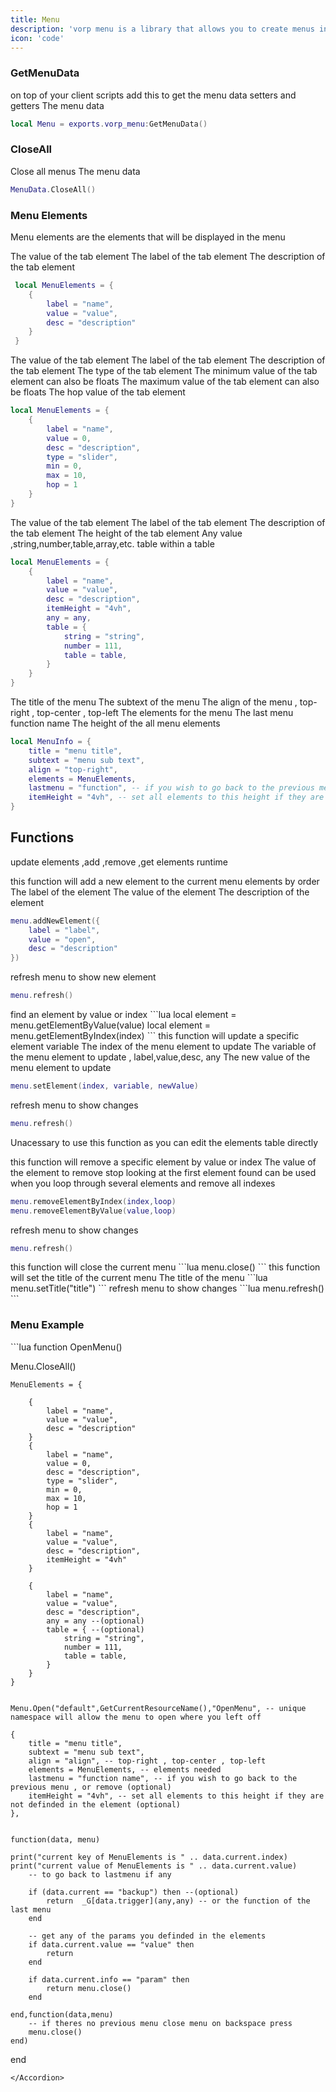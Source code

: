 ```yaml
---
title: Menu
description: 'vorp menu is a library that allows you to create menus in game with a rdr2 style.'
icon: 'code'
---
```


### GetMenuData

<Accordion icon="code" iconType="duotone" title="GetMenuData">
  on top of your client scripts add this to get the menu data setters and getters
<ParamField body="return" type="table">
    The menu data
</ParamField>

```lua
local Menu = exports.vorp_menu:GetMenuData()
```
</Accordion>

### CloseAll

<Accordion icon="code" iconType="duotone" title="CloseAll">
  Close all menus
<ParamField body="return" type="void">
    The menu data
</ParamField>

```lua
MenuData.CloseAll()
```
</Accordion>

### Menu Elements

Menu elements are the elements that will be displayed in the menu
<Tabs>

<Tab title="Default">
<Accordion icon="code" iconType="duotone" title="Menu Elements">
   
<ParamField body="value" type="string" required> 
    The value of the tab element
</ParamField>
<ParamField body="label" type="string" required>
    The label of the tab element
</ParamField>
<ParamField body="desc" type="string" required>
    The description of the tab element
</ParamField>

```lua
 local MenuElements = {
    {
        label = "name",
        value = "value",
        desc = "description"
    }
 }
```
</Accordion>
</Tab>
<Tab title="Slider">
<Accordion icon="code" iconType="duotone" title="Slider">
   
<ParamField body="value" type="string" required> 
    The value of the tab element
</ParamField>
<ParamField body="label" type="string" required> 
    The label of the tab element
</ParamField>   
<ParamField body="desc" type="string" required>
    The description of the tab element
</ParamField>
<ParamField body="type" type="string" required> 
    The type of the tab element
</ParamField>
<ParamField body="min" type="number">
    The minimum value of the tab element can also be floats
</ParamField>
<ParamField body="max" type="number" required>  
    The maximum value of the tab element can also be floats
</ParamField>
<ParamField body="hop" type="number" required>
    The hop value of the tab element
</ParamField>

```lua
local MenuElements = {
    {
        label = "name",
        value = 0, 
        desc = "description",
        type = "slider",
        min = 0,
        max = 10,
        hop = 1
    }
}
```
</Accordion>

</Tab>

<Tab title="Custom">

<Accordion icon="code" iconType="duotone" title="Custom">
   
<ParamField body="value" type="string" required>
    The value of the tab element
</ParamField>
<ParamField body="label" type="string" required>
    The label of the tab element
</ParamField>   
<ParamField body="desc" type="string" required>
    The description of the tab element
</ParamField>
<ParamField body="itemHeight" type="string">
    The height of the tab element
</ParamField>
<ParamField body="any" type="any">
    Any value ,string,number,table,array,etc.
</ParamField>
<ParamField body="table" type="table">
    table within a table 
</ParamField>

```lua
local MenuElements = {
    {
        label = "name",
        value = "value",
        desc = "description",
        itemHeight = "4vh",
        any = any,
        table = {
            string = "string",
            number = 111,
            table = table,
        }
    }
}
```
</Accordion>
</Tab>
 
 <Tab title="Menu Info">
<Accordion icon="code" iconType="duotone" title="Menu Info">
   
<ParamField body="title" type="string" required>
    The title of the menu
</ParamField>
<ParamField body="subtext" type="string" required>
    The subtext of the menu
</ParamField>
<ParamField body="align" type="string" required>
    The align of the menu , top-right , top-center , top-left
</ParamField>
<ParamField body="elements" type="table" required>
    The elements for the menu
</ParamField>
<ParamField body="lastmenu" type="string">
    The last menu function name
</ParamField>
<ParamField body="itemHeight" type="string">
    The height of the all menu elements
</ParamField>

```lua
local MenuInfo = {
    title = "menu title",
    subtext = "menu sub text",
    align = "top-right", 
    elements = MenuElements, 
    lastmenu = "function", -- if you wish to go back to the previous menu , or remove (optional)
    itemHeight = "4vh", -- set all elements to this height if they are not definded in the element (optional)
}
```
</Accordion>
 </Tab>
</Tabs>

## Functions 

update elements ,add ,remove ,get elements runtime

<Tabs>

<Tab title="New">

<Accordion icon="code" iconType="duotone" title="addNewElement">
 this function will add a new element to the current menu elements by order
<ParamField body="label" type="string" required>
    The label of the element
</ParamField>
<ParamField body="value" type="string" required>
    The value of the element
</ParamField>
<ParamField body="desc" type="string" required>
    The description of the element
</ParamField>

```lua
menu.addNewElement({
    label = "label",
    value = "open",
    desc = "description"
})
```
refresh menu to show new element
```lua
menu.refresh()
```
</Accordion>
</Tab>
<Tab title = "Get">

<Accordion icon="code" iconType="duotone" title="getElementBy[Value/Index]">
find an element by value or index 
```lua
local element = menu.getElementByValue(value) 
local element = menu.getElementByIndex(index)
```
</Accordion>
</Tab>
<Tab title="Update">
<Accordion icon="code" iconType="duotone" title="setElement">
 this function will update a specific element variable 
<ParamField body="index" type="number" required>
    The index of the menu element to update
</ParamField>
<ParamField body="variable" type="string" required>
    The variable of the menu element to update , label,value,desc, any
</ParamField>
<ParamField body="newValue" type="any" required>
    The new value of the menu element to update
</ParamField>

```lua
menu.setElement(index, variable, newValue)
```              
refresh menu to show changes
```lua  
menu.refresh() 
```
</Accordion>
</Tab> 

Unacessary to use this function as you can edit the elements table directly 

<Tab title="Remove">

<Accordion icon="code" iconType="duotone" title="removeElementBy[Value/Index]">
 this function will remove a specific element by value or index
<ParamField body="value" type="string" required>
    The value of the element to remove
</ParamField>
<ParamField body="loop" type="boolean">
   stop looking at the first element found  can be used  when you loop through several elements and remove all indexes 
</ParamField>

```lua
menu.removeElementByIndex(index,loop) 
menu.removeElementByValue(value,loop)
```
refresh menu to show changes
```lua
menu.refresh()
```
</Accordion>
</Tab>
<Tab title="Close">
<Accordion icon="code" iconType="duotone" title="CloseMenu">
 this function will close the current menu
```lua
menu.close()
```
</Accordion>
</Tab>
<Tab title="setTitle">
<Accordion icon="code" iconType="duotone" title="setTitle">
 this function will set the title of the current menu
<ParamField body="title" type="string" required>
    The title of the menu
</ParamField>
```lua
menu.setTitle("title")
```
refresh menu to show changes
```lua
menu.refresh()
```
</Accordion>
</Tab>

</Tabs>


### Menu Example

<Accordion icon="code" iconType="duotone" title="Menu Example">
```lua
function OpenMenu()

 Menu.CloseAll()

    MenuElements = {

        { 
            label = "name",
            value = "value",
            desc = "description"
        }
        {
            label = "name",
            value = 0, 
            desc = "description",
            type = "slider",
            min = 0,
            max = 10,
            hop = 1
        }
        { 
            label = "name",
            value = "value",
            desc = "description",
            itemHeight = "4vh" 
        }

        { 
            label = "name",
            value = "value",
            desc = "description",
            any = any --(optional)
            table = { --(optional)
                string = "string",
                number = 111,
                table = table,
            }
        }
    }
    

    Menu.Open("default",GetCurrentResourceName(),"OpenMenu", -- unique namespace will allow the menu to open where you left off

    {
        title = "menu title",
        subtext = "menu sub text",
        align = "align", -- top-right , top-center , top-left
        elements = MenuElements, -- elements needed
        lastmenu = "function name", -- if you wish to go back to the previous menu , or remove (optional)
        itemHeight = "4vh", -- set all elements to this height if they are not definded in the element (optional)
    },


    function(data, menu)

    print("current key of MenuElements is " .. data.current.index)
    print("current value of MenuElements is " .. data.current.value)
        -- to go back to lastmenu if any

        if (data.current == "backup") then --(optional) 
            return  _G[data.trigger](any,any) -- or the function of the last menu
        end

        -- get any of the params you definded in the elements
        if data.current.value == "value" then
            return
        end

        if data.current.info == "param" then
            return menu.close()
        end

    end,function(data,menu) 
        -- if theres no previous menu close menu on backspace press
        menu.close() 
    end)

end
```
</Accordion>
